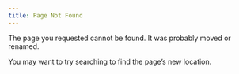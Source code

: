 ```yaml
---
title: Page Not Found
---
```


The page you requested cannot be found. It was probably moved or renamed.

You may want to try searching to find the page's new location.
